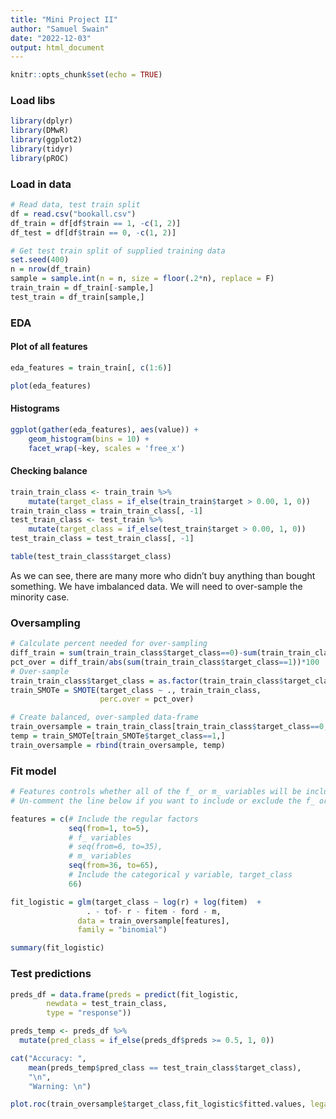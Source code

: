 ```yaml
---
title: "Mini Project II"
author: "Samuel Swain"
date: "2022-12-03"
output: html_document
---
```


```r
knitr::opts_chunk$set(echo = TRUE)
```

### Load libs
```r
library(dplyr)
library(DMwR)
library(ggplot2)
library(tidyr)
library(pROC)
```

### Load in data
```r
# Read data, test train split
df = read.csv("bookall.csv")
df_train = df[df$train == 1, -c(1, 2)]
df_test = df[df$train == 0, -c(1, 2)]

# Get test train split of supplied training data
set.seed(400)
n = nrow(df_train)
sample = sample.int(n = n, size = floor(.2*n), replace = F)
train_train = df_train[-sample,]
test_train = df_train[sample,]
```

### EDA

#### Plot of all features
```r
eda_features = train_train[, c(1:6)]

plot(eda_features)
```

#### Histograms
```r
ggplot(gather(eda_features), aes(value)) + 
    geom_histogram(bins = 10) + 
    facet_wrap(~key, scales = 'free_x')
```
#### Checking balance
```r
train_train_class <- train_train %>%
    mutate(target_class = if_else(train_train$target > 0.00, 1, 0))
train_train_class = train_train_class[, -1]
test_train_class <- test_train %>%
    mutate(target_class = if_else(test_train$target > 0.00, 1, 0))
test_train_class = test_train_class[, -1]

table(test_train_class$target_class)
```

As we can see, there are many more who didn't buy anything than bought something. We have imbalanced data. We will need to over-sample the minority case.

### Oversampling
```r
# Calculate percent needed for over-sampling
diff_train = sum(train_train_class$target_class==0)-sum(train_train_class$target_class==1)
pct_over = diff_train/abs(sum(train_train_class$target_class==1))*100
# Over-sample
train_train_class$target_class = as.factor(train_train_class$target_class)
train_SMOTe = SMOTE(target_class ~ ., train_train_class, 
                    perc.over = pct_over)

# Create balanced, over-sampled data-frame
train_oversample = train_train_class[train_train_class$target_class==0,]
temp = train_SMOTe[train_SMOTe$target_class==1,]
train_oversample = rbind(train_oversample, temp)
```

### Fit model
```r
# Features controls whether all of the f_ or m_ variables will be included in the model
# Un-comment the line below if you want to include or exclude the f_ or m_ variables

features = c(# Include the regular factors
             seq(from=1, to=5),
             # f_ variables
             # seq(from=6, to=35), 
             # m_ variables
             seq(from=36, to=65), 
             # Include the categorical y variable, target_class
             66)

fit_logistic = glm(target_class ~ log(r) + log(fitem)  +
                 . - tof- r - fitem - ford - m, 
               data = train_oversample[features], 
               family = "binomial")

summary(fit_logistic)
```

### Test predictions
```r
preds_df = data.frame(preds = predict(fit_logistic, 
        newdata = test_train_class, 
        type = "response"))

preds_temp <- preds_df %>% 
  mutate(pred_class = if_else(preds_df$preds >= 0.5, 1, 0))

cat("Accuracy: ", 
    mean(preds_temp$pred_class == test_train_class$target_class), 
    "\n", 
    "Warning: \n")

plot.roc(train_oversample$target_class,fit_logistic$fitted.values, legacy.axes=T, print.auc=T, print.auc.x=1, print.auc.y=.9)
```